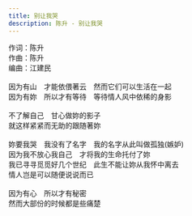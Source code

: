 ```yaml
---
title: 别让我哭
description: 陈升 - 别让我哭
---
```


作词：陈升<br />作曲：陈升<br />编曲：江建民<br /><br />因为有山　才能依偎著云　然而它们可以生活在一起<br />因为有妳　所以才有等待　等待情人风中依稀的身影<br /><br />不了解自己　甘心做妳的影子<br />就这样紧紧而无助的跟随著妳<br /><br />妳要我哭　我没有了名字　我的名字从此叫做孤独(嫉妒)<br />因为我不放心我自己　才将我的生命托付了妳<br />我已寻寻觅觅好几个世纪　此生不能让妳从我怀中离去<br />情人岂是可以随便说说而已<br /><br />因为有心　所以才有秘密<br />然而大部份的时候都是些痛楚